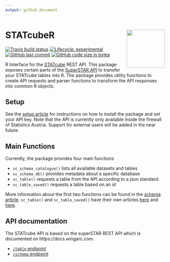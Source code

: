 ```yaml
---
output: github_document
---
```


# STATcubeR <img src="man/figures/logo.png" align="right" alt="" width="120" />

<!-- badges: start -->
[![Travis build status](https://travis-ci.org/statistikat/STATcubeR.svg?branch=master)](https://travis-ci.org/statistikat/STATcubeR)
[![Lifecycle: experimental](https://img.shields.io/badge/lifecycle-experimental-orange.svg)](https://www.tidyverse.org/lifecycle/#experimental)
[![GitHub last commit](https://img.shields.io/github/last-commit/statistikat/STATcubeR.svg?logo=github)](https://github.com/statistikat/STATcubeR/commits/master)
[![GitHub code size in bytes](https://img.shields.io/github/languages/code-size/statistikat/STATcubeR?logo=github)](https://github.com/statistikat/STATcubeR)
<!-- badges: end -->

R Interface for the [STATcube] REST API. This package exposes certain parts
of the [SuperSTAR API] to transfer your STATcube tables into R.
The package provides utility functions to create API requests and parser
functions to transform the API responses into common R objects.

## Setup

See the [setup article] for instructions on how to install the package
and set your API key.
Note that the API is currently only available inside the firewall of Statistics
Austria. Support for external users will be added in the near future.

## Main Functions

Currently, the package provides four main functions

* `sc_schema_catalogue()` lists all available datasets and tables 
* `sc_schema_db()` provides metadata about a specific database
* `sc_table()` requests a table from the API according to a json standard.
* `sc_table_saved()` requests a table based on an id

More information about the first two functions can be found in the
[schema article]. `sc_table()` and `sc_table_saved()` have their own
articles [here](https://statistikat.github.io/STATcubeR/articles/JSON-requests.html)
and [here](https://statistikat.github.io/STATcubeR/articles/Saved-Tables.html).

## API documentation

The STATcube API is based on the superSTAR REST API which is documented
on https://docs.wingarc.com.

* [`/table` endpoint] 
* [`/schema` endpoint]

[STATcube]: http://sdbext:8081/statistik.at/ext/statcube/jsf/dataCatalogueExplorer.xhtml
[setup article]: https://statistikat.github.io/STATcubeR/articles/articles/Setup.html
[SuperSTAR API]: https://docs.wingarc.com.au/superstar/latest/open-data-api
[`/table` endpoint]: https://docs.wingarc.com.au/superstar/latest/open-data-api/open-data-api-reference/table-endpoint
[`/schema` endpoint]: https://docs.wingarc.com.au/superstar/latest/open-data-api/open-data-api-reference/schema-endpoint
[schema article]: https://statistikat.github.io/STATcubeR/articles/articles/Schema.html
